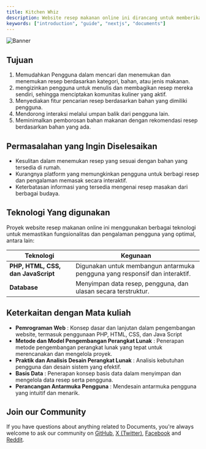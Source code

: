 ```yaml
---
title: Kitchen Whiz
description: Website resep makanan online ini dirancang untuk memberikan solusi praktis bagi pengguna dalam menemukan, membagikan, dan mempelajari berbagai resep masakan. Dengan tutorial langkah demi langkah, pengguna dapat lebih mudah belajar memasak dan menghemat waktu. Fitur utama seperti pencarian resep berdasarkan bahan membantu pengguna menemukan menu yang sesuai dengan bahan yang tersedia di rumah. Selain itu, kategori resep yang mencakup masakan Nusantara, Western, Korean, Japan, Indian, dan Dessert memudahkan pengguna dalam menelusuri resep sesuai preferensi kuliner mereka.
keywords: ["introduction", "guide", "nextjs", "documents"]
---
```


![Banner](/images/dapur-bersama.png "Documents")

## Tujuan

1. Memudahkan Pengguna dalam mencari dan menemukan dan menemukan resep berdasarkan kategori, bahan, atau jenis makanan.
2. mengizinkan pengguna untuk menulis dan membagikan resep mereka sendiri, sehingga menciptakan komunitas kuliner yang aktif.
3. Menyediakan fitur pencarian resep berdasarkan bahan yang dimiliki pengguna.
4. Mendorong interaksi melalui umpan balik dari pengguna lain.
5. Meminimalkan pemborosan bahan makanan dengan rekomendasi resep berdasarkan bahan yang ada.

<CardGrid>
  <Card
    subtitle="Instructions"
    title="Installation"
    description="Get started with Documents using our quick start installation guide to get your project started."
    href="/docs/introduction/installation"
  />
  <Card
    subtitle="Setup"
    title="Site Settings"
    description="Setting up your Documents projects layout, links and search engine optimisation."
    href="/docs/introduction/setup"
  />
</CardGrid>

## Permasalahan yang Ingin Diselesaikan

  - Kesulitan dalam menemukan resep yang sesuai dengan bahan yang tersedia di rumah.
  - Kurangnya platform yang memungkinkan pengguna untuk berbagi resep dan pengalaman memasak secara interaktif.
  - Keterbatasan informasi yang tersedia mengenai resep masakan dari berbagai budaya.

## Teknologi Yang digunakan

Proyek website resep makanan online ini menggunakan berbagai teknologi untuk memastikan fungsionalitas dan pengalaman pengguna yang optimal, antara lain:

| Teknologi                            | Kegunaan                                                                                                      |
|--------------------------------------|------------------------------------------------------------------------------------------------------------------|
| **PHP, HTML, CSS, dan JavaScript**   | Digunakan untuk membangun antarmuka pengguna yang responsif dan interaktif.                                      |
| **Database**                         | Menyimpan data resep, pengguna, dan ulasan secara terstruktur.                                                   |

## Keterkaitan dengan Mata kuliah 

- **Pemrograman Web** : Konsep dasar dan lanjutan dalam pengembangan website, termasuk penggunaan PHP, HTML, CSS, dan Java Script
- **Metode dan Model Pengembangan Perangkat Lunak** : Penerapan metode pengembangan perangkat lunak yang tepat untuk merencanakan dan mengelola proyek.
- **Praktik dan Analisis Desain Perangkat Lunak** :  Analisis kebutuhan pengguna dan desain sistem yang efektif.
- **Basis Data** : Penerapan konsep basis data dalam menyimpan dan mengelola data resep serta pengguna.
- **Perancangan Antarmuka Pengguna** : Mendesain antarmuka pengguna yang intuitif dan menarik.

## Join our Community

If you have questions about anything related to Documents, you're always welcome to ask our community on [GitHub](https://github.com/rubixvi/rubix-documents), [X (Twitter)](https://x.com/rubixstory), [Facebook](https://www.facebook.com/rubixstudios) 
and [Reddit](https://www.reddit.com/r/RubixStudios/).
